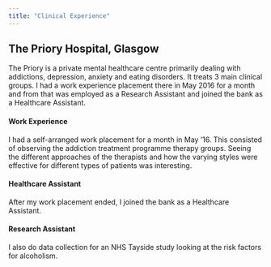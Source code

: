 ```yaml
---
title: "Clinical Experience"
---
```


## The Priory Hospital, Glasgow
The Priory is a private mental healthcare centre primarily dealing with addictions, depression, anxiety and eating disorders. It treats 3 main clinical groups. I had a work experience placement there in May 2016 for a month and from that was employed as a Research Assistant and joined the bank as a Healthcare Assistant. 

#### Work Experience
I had a self-arranged work placement for a month in May '16. This consisted of observing the addiction treatment programme therapy groups. Seeing the different approaches of the therapists and how the varying styles were effective for different types of patients was interesting. 

#### Healthcare Assistant
After my work placement ended, I joined the bank as a Healthcare Assistant. 

#### Research Assistant
I also do data collection for an NHS Tayside study looking at the risk factors for alcoholism.
